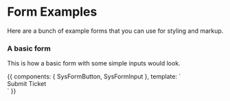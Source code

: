 

<Meta title="Examples|Forms" />

# Form Examples

Here are a bunch of example forms that you can use for styling and markup.

### A basic form

This is how a basic form with some simple inputs would look.

<Preview>
  <Story height="600px" name="basic-form">
    {{
      components: { SysFormButton, SysFormInput },
      template: `
        <form>
          <sys-form-input
            id="serial"
            label="Select or enter the serial # of your product"
            name="serial"
            required
          />
          <sys-form-input
            id="product"
            label="Select a product"
            name="product"
            required
          />
          <sys-form-input
            id="subject"
            label="Subject"
            name="subject"
            required
          />
          <sys-form-input
            id="issue"
            label="Describe your issue"
            name="issue"
            required
          />
          <div>
            <sys-form-button color="primary">
              Submit Ticket
            </sys-form-button>
          </div>
        </form>
      `
    }}
  </Story>
</Preview>
